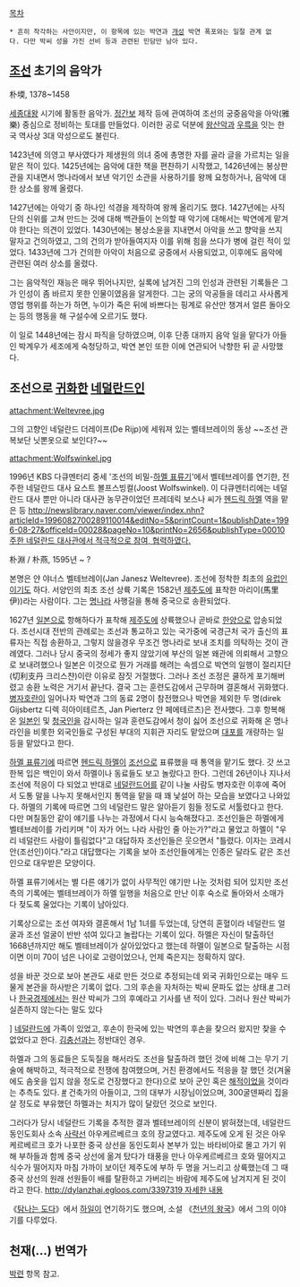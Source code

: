 [[목차]]

 * 흔히 착각하는 사안이지만, 이 항목에 있는 박연과 [[개성]] 박연 폭포와는 일절 관계 없다. 다만 박씨 성을 가진 선비 등과 관련된 민담만 남아 있다.

== [[조선]] 초기의 음악가 ==
朴堧, 1378~1458

[[세종대왕]] 시기에 활동한 음악가. [[정간보]] 제작 등에 관여하여 조선의 궁중음악을 아악(雅樂) 중심으로 정비하는 토대를 만들었다. 이러한 공로 덕분에 [[왕산악]]과 [[우륵]]을 잇는 한국 역사상 3대 악성으로도 불린다.

1423년에 의영고 부사였다가 제생원의 의녀 중에 총명한 자를 골라 글을 가르치는 일을 맡은 적이 있다. 1425년에는 음악에 대한 책을 편찬하기 시작했고, 1426년에는 봉상판관을 지내면서 명나라에서 보낸 악기인 소관을 사용하기를 왕께 요청하거나, 음악에 대한 상소를 왕께 올렸다.

1427년에는 아악기 중 하나인 석경을 제작하여 왕께 올리기도 했다. 1427년에는 사직단의 신위를 고쳐 만드는 것에 대해 백관들이 논의할 때 악기에 대해서는 박연에게 맡겨야 한다는 의견이 있었다. 1430년에는 봉상소윤을 지내면서 아악을 쓰고 향악을 쓰지 말자고 건의하였고, 그의 건의가 받아들여지자 이를 위해 힘을 쓰다가 병에 걸린 적이 있었다. 1433년에 그가 건의한 아악이 처음으로 궁중에서 사용되었고, 이후에도 음악에 관련된 여러 상소를 올렸다.

그는 음악적인 재능은 매우 뛰어나지만, 실록에 남겨진 그의 인성과 관련된 기록들은 그가 인성이 좀 바르지 못한 인물이였음을 알게한다. 그는 궁의 악공들을 데리고 사사롭게 영업 행위를 하는가 하면, 누이가 죽은 뒤에 바쁘다는 핑계로 유산만 챙겨서 얼른 돌아오는 등의 행동을 해 구설수에 오르기도 했다.

이 일로 1448년에는 잠시 파직을 당하였으며, 이후 단종 대까지 음악 일을 맡다가 아들인 박계우가 세조에게 숙청당하고, 박연 본인 또한 이에 연관되어 낙향한 뒤 곧 사망했다.

== 조선으로 [[귀화]]한 [[네덜란드]]인 ==
attachment:Weltevree.jpg

그의 고향인 네덜란드 더레이프(De Rijp)에 세워져 있는 벨테브레이의 동상 ~~조선 관복보단 닛뽄옷으로 보인다?~~

attachment:Wolfswinkel.jpg

1996년 KBS 다큐멘터리 중세 '조선의 비밀-[[하멜 표류기]]'에서 벨테브레이를 연기한, 전 주한 네덜란드 대사 요스트 볼프스빙컬(Joost Wolfswinkel). 이 다큐멘터리에는 네덜란드 대사 뿐만 아니라 대사관 농무관이었던 프레데릭 보스나 씨가 [[헨드릭 하멜]] 역을 맡은 등 [[http://newslibrary.naver.com/viewer/index.nhn?articleId=1996082700289110014&editNo=5&printCount=1&publishDate=1996-08-27&officeId=00028&pageNo=10&printNo=2656&publishType=00010 주한 네덜란드 대사관에서 적극적으로 참여, 협력하였다.]]

朴淵 / 朴燕,  1595년 ~ ?

본명은 얀 야너스 벨테브레이(Jan Janesz Weltevree). 조선에 정착한 최초의 [[유럽]]인이기도 하다. 서양인의 최초 조선 상륙 기록은 1582년 [[제주도]]에 표착한 마리이(馬里伊))라는 사람이다. 그는 [[명나라]] 사행길을 통해 중국으로 송환되었다.

1627년 [[일본]]으로 항해하다가 표착해 [[제주도]]에 상륙했으나 곧바로 [[한양]]으로 압송되었다. 조선시대 전반의 관례로는 조선과 통교하고 있는 국가중에 국경근처 국가 출신의 표류자는 직접 송환하고, 그렇지 않을경우 무조건 명나라로 보내 조치를 의탁하는 것이 관례였다. 그러나 당시 중국의 정세가 좋지 않았기에 부산의 일본 왜관에 의뢰해서 고향으로 보내려했으나 일본은 이것으로 뭔가 거래를 해려는 속셈으로 박연의 일행이 절리지단(切利支丹 크리스챤)이란 이유로 잠짓 거절했다. 그러나 조선 조정은 쿨하게 포기해버렸고 송환 노력은 거기서 끝난다. 결국 그는 훈련도감에서 근무하며 결혼해서 귀화했다. [[병자호란]]이 일어나자 박연과 그의 동료 2명이 참전했으나 박연을 제외한 두 명(direk Gijsbertz 디렉 히아이테르츠, Jan Pierterz 얀 페에테르츠)은 전사했다. 그후 항복해온 [[일본]]인 및 [[청]]국인을 감시하는 일과 훈련도감에서 청이 싫어 조선으로 귀화해 온 명나라인을 비롯한 외국인들로 구성된 부대의 지휘관 자리도 맡았으며 [[대포]]를 개량하는 일 등을 맡았다고 한다.

[[하멜 표류기]]에 따르면 [[헨드릭 하멜]]이 [[조선]]으로 표류했을 때 통역을 맡기도 했다. 갓 쓰고 한복 입은 백인이 와서 하멜이나 동료들도 보고 놀랐다고 한다. 그런데 26년이나 지나서 조선에 적응이 다 되었고 반대로 [[네덜란드어]]를 같이 나눌 사람도 병자호란 이후에 죽어서 도통 말을 나누지 못해서인지 통역을 맡을 때 꽤 낯설어 하는 모습을 보였다고 나와있다. 하멜의 기록에 따르면 그의 네덜란드 말은 알아듣기 힘들 정도로 서툴렀다고 한다. 다만 며칠동안 같이 얘기를 나누는 과정에서 다시 능숙해졌다고. 조선인들은 하멜에게 벨테브레이를 가리키며 "이 자가 어느 나라 사람인 줄 아는가?"라고 물었고 하멜이 "우리 네덜란드 사람이 틀림없다"고 대답하자 조선인들은 웃으면서 "틀렸다. 이자는 코레시안(조선인)이다."라고 대답했다는 기록을 보아 조선인들에게는 인종은 달라도 같은 조선인으로 대우받은 모양이다.

하멜 표류기에서는 별 다른 얘기가 없이 사무적인 얘기만 나눈 것처럼 되어 있지만 조선측의 기록에는 벨테브레이가 하멜 일행을 처음으로 만난 이후 숙소로 돌아와서 소매가 다 젖도록 울었다는 기록이 남아있다.

기록상으로는 조선 여자와 결혼해서 1남 1녀를 두었는데, 당연히 혼혈이라 네덜란드 얼굴과 조선 얼굴이 반반 섞여 있다고 놀랍다는 기록이 있다. 하멜은 자신이 탈출하던 1668년까지만 해도 벨테브레이가 살아있었다고 했는데 하멜이 일본으로 탈출하는 시점이면 이미 70이 넘은 나이로 고령이었으나, 언제 죽은지는 정확하지 않다.

성을 바꾼 것으로 보아 본관도 새로 만든 것으로 추정되는데 외국 귀화인으로는 매우 드물게 본관을 하사받은 기록이 없다. 그의 후손을 자처하는 박씨 문파도 없는 상태.[http://www.hankyung.com/news/app/newsview.php?aid=2014010952741 #] 그러나 [[한국경제]]에서는 원산 박씨가 그의 후예라고 기사를 낸 적이 있다. 그러나 원산 박씨가 실존하지 않는다는 말도 있다

] [[네덜란드]]에 가족이 있었고, 후손이 한국에 있는 박연의 후손을 찾으러 왔지만 찾을 수 없었다고 한다. [[김충선]]과는 정반대인 경우.

하멜과 그의 동료들은 도둑질을 해서라도 조선을 탈출하려 했던 것에 비해 그는 무기 기술에 해박하고, 적극적으로 전쟁에 참여했으며, 거친 환경에서도 적응을 잘 했던 것(겨울에도 솜옷을 입지 않을 정도로 건장했다고 한다)으로 보아 군인 혹은 [[해적]]이었을 것이라는 추측도 있다. [http://mlbpark.donga.com/mbs/articleV.php?mbsC=bullpen&mbsIdx=768285 #] 건축가의 아들이고, 그의 대부가 시장님이었으며, 300굴덴짜리 집을 살 정도로 부유했던 하멜과는 처지가 많이 달랐던 것으로 보인다.

그러다가 당시 네덜란드 기록을 추적한 결과 벨테브레이의 신분이 밝혀졌는데, 네덜란드 동인도회사 소속 [[사략선]] 아우케르베르크 호의 장교였다고. 제주도에 오게 된 것은 아우케르베르크 호가 나포한 중국 상선을 동인도회사 본부가 있는 바타비아로 몰고 가기 위해 부하들과 함께 중국 상선에 옮겨 탔다가 태풍을 만나 아우케르베르크 호와 떨어지고 식수가 떨어지자 마침 가까이 보이던 제주도에 부하 두 명을 거느리고 상륙했는데 그 때 중국 상선의 원래 선원들이 배를 탈환하고 가버리는 바람에 제주도에 남겨지게 된 것이라고 한다. [[http://dylanzhai.egloos.com/3397319 자세한 내용]]

《[[탐나는 도다]]》에서 [[하일]]이 연기하기도 했으며, 소설 《[[천년의 왕국]]》에서 그의 이야기를 다루었다.

== 천재(...) 번역가 ==
[[박련]] 항목 참고.
